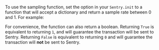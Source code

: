 To use the sampling function, set the <PlatformIdentifier name="traces-sampler" /> option in your `Sentry.init` to a function that will accept a <PlatformIdentifier name="sampling-context" /> dictionary and return a sample rate between 0 and 1. For example:

<PlatformContent includePath="performance/traces-sampler-as-sampler" />

For convenience, the function can also return a boolean. Returning `True` is equivalent to returning `1`, and will guarantee the transaction will be sent to Sentry. Returning `False` is equivalent to returning `0` and will guarantee the transaction will **not** be sent to Sentry.
